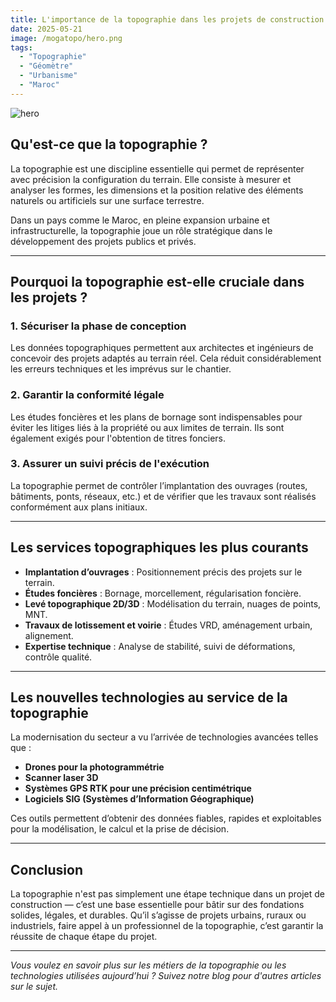 ```yaml
---
title: L'importance de la topographie dans les projets de construction et d'aménagement
date: 2025-05-21
image: /mogatopo/hero.png
tags:
  - "Topographie"
  - "Géomètre"
  - "Urbanisme"
  - "Maroc"
---
```

![hero](/mogatopo/hero.png)

## Qu'est-ce que la topographie ?

La topographie est une discipline essentielle qui permet de représenter avec précision la configuration du terrain. Elle consiste à mesurer et analyser les formes, les dimensions et la position relative des éléments naturels ou artificiels sur une surface terrestre.

Dans un pays comme le Maroc, en pleine expansion urbaine et infrastructurelle, la topographie joue un rôle stratégique dans le développement des projets publics et privés.

---

## Pourquoi la topographie est-elle cruciale dans les projets ?

### 1. **Sécuriser la phase de conception**
Les données topographiques permettent aux architectes et ingénieurs de concevoir des projets adaptés au terrain réel. Cela réduit considérablement les erreurs techniques et les imprévus sur le chantier.

### 2. **Garantir la conformité légale**
Les études foncières et les plans de bornage sont indispensables pour éviter les litiges liés à la propriété ou aux limites de terrain. Ils sont également exigés pour l'obtention de titres fonciers.

### 3. **Assurer un suivi précis de l'exécution**
La topographie permet de contrôler l’implantation des ouvrages (routes, bâtiments, ponts, réseaux, etc.) et de vérifier que les travaux sont réalisés conformément aux plans initiaux.

---

## Les services topographiques les plus courants

- **Implantation d’ouvrages** : Positionnement précis des projets sur le terrain.
- **Études foncières** : Bornage, morcellement, régularisation foncière.
- **Levé topographique 2D/3D** : Modélisation du terrain, nuages de points, MNT.
- **Travaux de lotissement et voirie** : Études VRD, aménagement urbain, alignement.
- **Expertise technique** : Analyse de stabilité, suivi de déformations, contrôle qualité.

---

## Les nouvelles technologies au service de la topographie

La modernisation du secteur a vu l’arrivée de technologies avancées telles que :

- **Drones pour la photogrammétrie**  
- **Scanner laser 3D**  
- **Systèmes GPS RTK pour une précision centimétrique**  
- **Logiciels SIG (Systèmes d’Information Géographique)**  

Ces outils permettent d’obtenir des données fiables, rapides et exploitables pour la modélisation, le calcul et la prise de décision.

---

## Conclusion

La topographie n'est pas simplement une étape technique dans un projet de construction — c’est une base essentielle pour bâtir sur des fondations solides, légales, et durables. Qu’il s’agisse de projets urbains, ruraux ou industriels, faire appel à un professionnel de la topographie, c’est garantir la réussite de chaque étape du projet.

---

*Vous voulez en savoir plus sur les métiers de la topographie ou les technologies utilisées aujourd’hui ? Suivez notre blog pour d'autres articles sur le sujet.*
